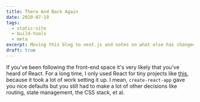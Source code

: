 ```yaml
---
title: There And Back Again
date: 2020-07-19
tags:
  - static-site
  - build-tools
  - meta
excerpt: Moving this blog to next.js and notes on what else has changed (everything).
draft: true
---
```


If you've been following the front-end space it's very likely that you've heard of React. For a long time, I only used React for tiny projects like [this](https://harrisjose.github.io/kolor/#/), because it took a lot of work setting it up. I mean, `create-react-app` gave you nice defaults but you still had to make a lot of other decisions like routing, state management, the CSS stack, et al.
